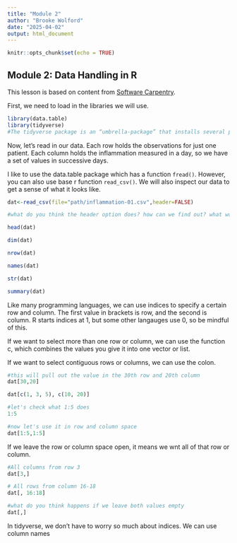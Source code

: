 ```yaml
---
title: "Module 2"
author: "Brooke Wolford"
date: "2025-04-02"
output: html_document
---
```


```r
knitr::opts_chunk$set(echo = TRUE)
```

## Module 2: Data Handling in R

This lesson is based on content from [Software Carpentry](https://swcarpentry.github.io/r-novice-inflammation/01-starting-with-data.html).

First, we need to load in the libraries we will use.

```r
library(data.table)
library(tidyverse)
#The tidyverse package is an “umbrella-package” that installs several packages useful for data analysis which work together well such as tidyr, dplyr, ggplot2, tibble, etc.
```

Now, let's read in our data. Each row holds the observations for just one patient. Each column holds the inflammation measured in a day, so we have a set of values in successive days.

I like to use the data.table package which has a function `fread()`. However, you can also use base r function `read_csv()`. We will also inspect our data to get a sense of what it looks like.

```r

dat<-read_csv(file="path/inflammation-01.csv",header=FALSE)

#what do you think the header option does? how can we find out? what would happen if we did not use it?

head(dat)

dim(dat)

nrow(dat)

names(dat)

str(dat)

summary(dat)

```

Like many programming languages, we can use indices to specify a certain row and column. The first value in brackets is row, and the second is column. R starts indices at 1, but some other langauges use 0, so be mindful of this.

If we want to select more than one row or column, we can use the function c, which combines the values you give it into one vector or list.

If we want to select contiguous rows or columns, we can use the colon.

```r

#this will pull out the value in the 30th row and 20th column
dat[30,20]

dat[c(1, 3, 5), c(10, 20)]

#let's check what 1:5 does
1:5

#now let's use it in row and column space
dat[1:5,1:5]

```

If we leave the row or column space open, it means we wnt all of that row or column.

```r

#All columns from row 3
dat[3,]

# All rows from column 16-18
dat[, 16:18]

#what do you think happens if we leave both values empty
dat[,]

```

In tidyverse, we don't have to worry so much about indices. We can use column names

